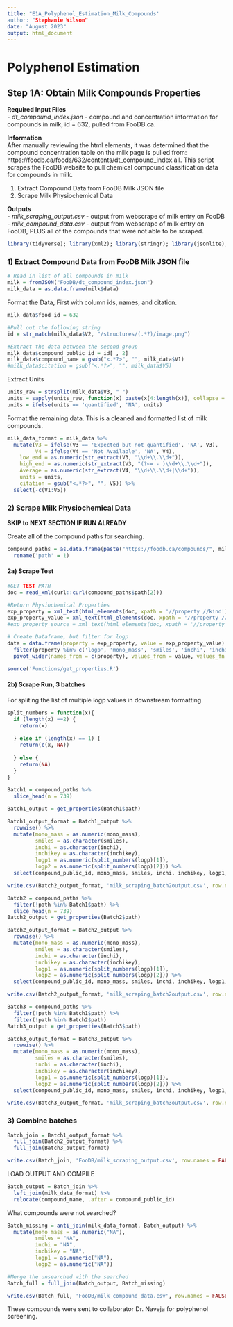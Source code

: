 ```yaml
---
title: "E1A_Polyphenol_Estimation_Milk_Compounds'
author: "Stephanie Wilson"
date: "August 2023"
output: html_document
---
```


# Polyphenol Estimation
## Step 1A: Obtain Milk Compounds Properties

__Required Input Files__  
  - *dt_compound_index.json* - compound and concentration information for compounds in milk, id = 632, pulled from FooDB.ca.
  
__Information__  
After manually reviewing the html elements, it was determined that the compound concentration table on the milk page is pulled from: https://foodb.ca/foods/632/contents/dt_compound_index.all. This script scrapes the FooDB website to pull chemical compound classification data for compounds in milk.

  1) Extract Compound Data from FooDB Milk JSON file
  2) Scrape Milk Physiochemical Data

__Outputs__  
  - *milk_scraping_output.csv* - output from webscrape of milk entry on FooDB
  - *milk_compound_data.csv* - output from webscrape of milk entry on FooDB, PLUS all of the compounds that were not able to be scraped. 

```r
library(tidyverse); library(xml2); library(stringr); library(jsonlite); library(rvest)
```

### 1) Extract Compound Data from FooDB Milk JSON file

```r
# Read in list of all compounds in milk
milk = fromJSON("FooDB/dt_compound_index.json")
milk_data = as.data.frame(milk$data)
```

Format the Data, First with column ids, names, and citation. 
```r
milk_data$food_id = 632

#Pull out the following string
id = str_match(milk_data$V2, "/structures/(.*?)/image.png")

#Extract the data between the second group
milk_data$compound_public_id = id[ , 2]
milk_data$compound_name = gsub("<.*?>", "", milk_data$V1)
#milk_data$citation = gsub("<.*?>", "", milk_data$V5)
```

Extract Units
```r
units_raw = strsplit(milk_data$V3, " ")
units = sapply(units_raw, function(x) paste(x[4:length(x)], collapse = " "))
units = ifelse(units == 'quantified', 'NA', units)
```

Format the remaining data. This is a cleaned and formatted list of milk compounds.
```r
milk_data_format = milk_data %>%
  mutate(V3 = ifelse(V3 == 'Expected but not quantified', 'NA', V3),
         V4 = ifelse(V4 == 'Not Available', 'NA', V4),
    low_end = as.numeric(str_extract(V3, "\\d+\\.\\d+")),
    high_end = as.numeric(str_extract(V3, "(?<= - )\\d+\\.\\d+")),
    Average = as.numeric(str_extract(V4, "\\d+\\.\\d+|\\d+")),
    units = units,
    citation = gsub("<.*?>", "", V5)) %>%
  select(-c(V1:V5))
```


### 2) Scrape Milk Physiochemical Data
**SKIP to NEXT SECTION IF RUN ALREADY**

Create all of the compound paths for searching. 
```r
compound_paths = as.data.frame(paste("https://foodb.ca/compounds/", milk_data_format$compound_public_id, sep = '')) %>%
  rename('path' = 1)
```

#### 2a) Scrape Test
```r
#GET TEST PATH
doc = read_xml(curl::curl(compound_paths$path[2]))

#Return Physiochemical Properties
exp_property = xml_text(html_elements(doc, xpath = '//property //kind'))
exp_property_value = xml_text(html_elements(doc, xpath = '//property //value'))
#exp_property_source = xml_text(html_elements(doc, xpath = '//property //source'))

# Create Dataframe, but filter for logp
data = data.frame(property = exp_property, value = exp_property_value) %>%
  filter(property %in% c('logp', 'mono_mass', 'smiles', 'inchi', 'inchikey')) %>%
  pivot_wider(names_from = c(property), values_from = value, values_fn = list)
```

```r
source('Functions/get_properties.R')
```

#### 2b) Scrape Run, 3 batches

For spliting the list of multiple logp values in downstream formatting. 
```r
split_numbers = function(x){
  if (length(x) ==2) {
    return(x)
    
  } else if (length(x) == 1) {
    return(c(x, NA))
    
  } else {
    return(NA)
  }
}
```

```r
Batch1 = compound_paths %>%
  slice_head(n = 739)

Batch1_output = get_properties(Batch1$path)

Batch1_output_format = Batch1_output %>%
  rowwise() %>%
  mutate(mono_mass = as.numeric(mono_mass),
         smiles = as.character(smiles),
         inchi = as.character(inchi),
         inchikey = as.character(inchikey),
         logp1 = as.numeric(split_numbers(logp)[1]),
         logp2 = as.numeric(split_numbers(logp)[2])) %>%
  select(compound_public_id, mono_mass, smiles, inchi, inchikey, logp1, logp2)

write.csv(Batch2_output_format, 'milk_scraping_batch2output.csv', row.names = FALSE)
```

```r
Batch2 = compound_paths %>%
  filter(!path %in% Batch1$path) %>%
  slice_head(n = 739)
Batch2_output = get_properties(Batch2$path)

Batch2_output_format = Batch2_output %>%
  rowwise() %>%
  mutate(mono_mass = as.numeric(mono_mass),
         smiles = as.character(smiles),
         inchi = as.character(inchi),
         inchikey = as.character(inchikey),
         logp1 = as.numeric(split_numbers(logp)[1]),
         logp2 = as.numeric(split_numbers(logp)[2])) %>%
  select(compound_public_id, mono_mass, smiles, inchi, inchikey, logp1, logp2)

write.csv(Batch2_output_format, 'milk_scraping_batch2output.csv', row.names = FALSE)
```

```r
Batch3 = compound_paths %>%
  filter(!path %in% Batch1$path) %>%
  filter(!path %in% Batch2$path) 
Batch3_output = get_properties(Batch3$path)

Batch3_output_format = Batch3_output %>%
  rowwise() %>%
  mutate(mono_mass = as.numeric(mono_mass),
         smiles = as.character(smiles),
         inchi = as.character(inchi),
         inchikey = as.character(inchikey),
         logp1 = as.numeric(split_numbers(logp)[1]),
         logp2 = as.numeric(split_numbers(logp)[2])) %>%
  select(compound_public_id, mono_mass, smiles, inchi, inchikey, logp1, logp2)

write.csv(Batch3_output_format, 'milk_scraping_batch3output.csv', row.names = FALSE)
```

### 3) Combine batches
```r
Batch_join = Batch1_output_format %>%
  full_join(Batch2_output_format) %>%
  full_join(Batch3_output_format) 

write.csv(Batch_join, 'FooDB/milk_scraping_output.csv', row.names = FALSE)
```

LOAD OUTPUT AND COMPILE
```r
Batch_output = Batch_join %>%
  left_join(milk_data_format) %>%
  relocate(compound_name, .after = compound_public_id)
```

What compounds were not searched?
```r
Batch_missing = anti_join(milk_data_format, Batch_output) %>%
  mutate(mono_mass = as.numeric("NA"),
         smiles = "NA",
         inchi = "NA",
         inchikey = "NA",
         logp1 = as.numeric("NA"),
         logp2 = as.numeric("NA"))

#Merge the unsearched with the searched
Batch_full = full_join(Batch_output, Batch_missing)

write.csv(Batch_full, 'FooDB/milk_compound_data.csv', row.names = FALSE)
```

These compounds were sent to collaborator Dr. Naveja for polyphenol screening. 
